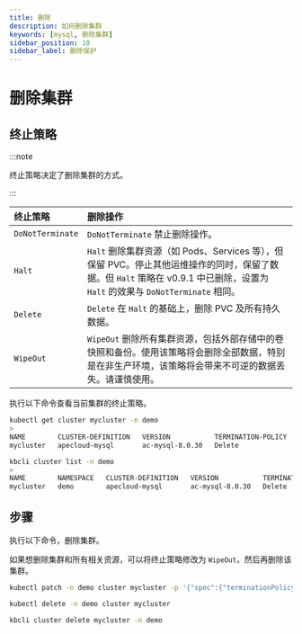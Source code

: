 ```yaml
---
title: 删除
description: 如何删除集群
keywords: [mysql, 删除集群]
sidebar_position: 10
sidebar_label: 删除保护
---
```



# 删除集群

## 终止策略

:::note

终止策略决定了删除集群的方式。

:::

| **终止策略** | **删除操作**                                                                     |
|:----------------------|:-------------------------------------------------------------------------------------------|
| `DoNotTerminate`      | `DoNotTerminate` 禁止删除操作。                                                  |
| `Halt`                | `Halt` 删除集群资源（如 Pods、Services 等），但保留 PVC。停止其他运维操作的同时，保留了数据。但 `Halt` 策略在 v0.9.1 中已删除，设置为 `Halt` 的效果与 `DoNotTerminate` 相同。  |
| `Delete`              | `Delete` 在 `Halt` 的基础上，删除 PVC 及所有持久数据。                              |
| `WipeOut`             | `WipeOut`  删除所有集群资源，包括外部存储中的卷快照和备份。使用该策略将会删除全部数据，特别是在非生产环境，该策略将会带来不可逆的数据丢失。请谨慎使用。   |

执行以下命令查看当前集群的终止策略。

<Tabs>

<TabItem value="kubectl" label="kubectl" default>

```bash
kubectl get cluster mycluster -n demo
>
NAME        CLUSTER-DEFINITION   VERSION           TERMINATION-POLICY   STATUS    AGE
mycluster   apecloud-mysql       ac-mysql-8.0.30   Delete               Running   27m
```

</TabItem>

<TabItem value="kbcli" label="kbcli">

```bash
kbcli cluster list -n demo
>
NAME        NAMESPACE   CLUSTER-DEFINITION   VERSION           TERMINATION-POLICY   STATUS    CREATED-TIME
mycluster   demo        apecloud-mysql       ac-mysql-8.0.30   Delete               Running   Sep 19,2024 16:01 UTC+0800
```

</TabItem>

</Tabs>

## 步骤

执行以下命令，删除集群。

<Tabs>

<TabItem value="kubectl" label="kubectl" default>

如果想删除集群和所有相关资源，可以将终止策略修改为 `WipeOut`，然后再删除该集群。

```bash
kubectl patch -n demo cluster mycluster -p '{"spec":{"terminationPolicy":"WipeOut"}}' --type="merge"

kubectl delete -n demo cluster mycluster
```

</TabItem>

<TabItem value="kbcli" label="kbcli">

```bash
kbcli cluster delete mycluster -n demo
```

</TabItem>

</Tabs>
